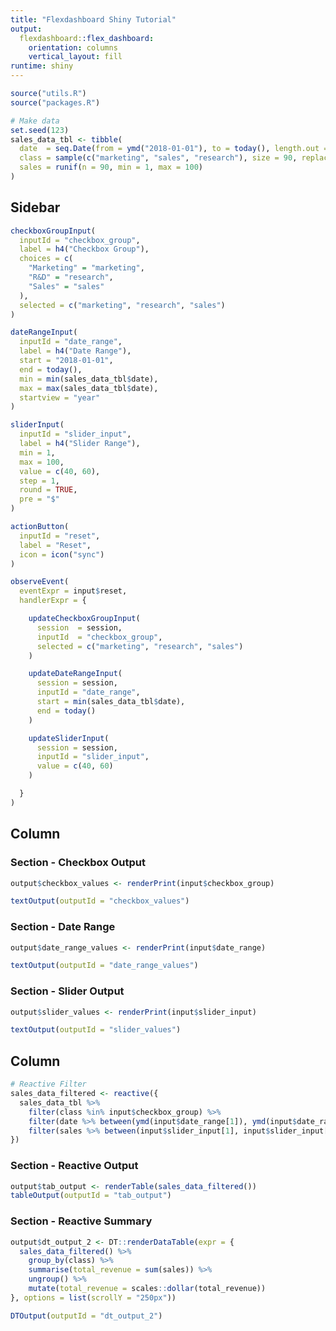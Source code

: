 ```yaml
---
title: "Flexdashboard Shiny Tutorial"
output: 
  flexdashboard::flex_dashboard:
    orientation: columns
    vertical_layout: fill
runtime: shiny
---
```


```r
source("utils.R")
source("packages.R")
```

```r
# Make data
set.seed(123)
sales_data_tbl <- tibble(
  date  = seq.Date(from = ymd("2018-01-01"), to = today(), length.out = 90),
  class = sample(c("marketing", "sales", "research"), size = 90, replace = TRUE),
  sales = runif(n = 90, min = 1, max = 100)
)
```

<!-- 
We want to create a dashboard that looks like this:
- a sidebar with three inputs (a date input, a checkbox inpput and a slider input)
- a reset buttton  
- one column with three sections printing the inputs values
- one column with two sections showing the filtered data and a summary of the filtered data
-->

<!-- This is an empty template to create the dashboard live. !!!!!!!!!! -->
<!-- Clear all the content after the lecture. !!!!!!!!!!!!!!!!!!!!!!!!! -->


Sidebar {.sidebar}
------------------------

```r
checkboxGroupInput(
  inputId = "checkbox_group", 
  label = h4("Checkbox Group"),
  choices = c(
    "Marketing" = "marketing",
    "R&D" = "research",
    "Sales" = "sales"
  ),
  selected = c("marketing", "research", "sales")
)

dateRangeInput(
  inputId = "date_range",
  label = h4("Date Range"),
  start = "2018-01-01",
  end = today(), 
  min = min(sales_data_tbl$date),
  max = max(sales_data_tbl$date),
  startview = "year"
)

sliderInput(
  inputId = "slider_input",
  label = h4("Slider Range"),
  min = 1,
  max = 100,
  value = c(40, 60),
  step = 1,
  round = TRUE,
  pre = "$"
)
```

```r
actionButton(
  inputId = "reset",
  label = "Reset",
  icon = icon("sync")
)

observeEvent(
  eventExpr = input$reset,
  handlerExpr = {

    updateCheckboxGroupInput(
      session  = session,
      inputId  = "checkbox_group",
      selected = c("marketing", "research", "sales")
    )

    updateDateRangeInput(
      session = session,
      inputId = "date_range",
      start = min(sales_data_tbl$date),
      end = today()
    )

    updateSliderInput(
      session = session,
      inputId = "slider_input",
      value = c(40, 60)
    )

  }
)
```



Column {data-width=400}
-----------------------

### Section - Checkbox Output

```r
output$checkbox_values <- renderPrint(input$checkbox_group)

textOutput(outputId = "checkbox_values")
```


### Section - Date Range

```r
output$date_range_values <- renderPrint(input$date_range)

textOutput(outputId = "date_range_values")
```


### Section - Slider Output

```r
output$slider_values <- renderPrint(input$slider_input)

textOutput(outputId = "slider_values")
```



Column {data-width=600}
-----------------------

```r
# Reactive Filter
sales_data_filtered <- reactive({
  sales_data_tbl %>%
    filter(class %in% input$checkbox_group) %>%
    filter(date %>% between(ymd(input$date_range[1]), ymd(input$date_range[2]))) %>%
    filter(sales %>% between(input$slider_input[1], input$slider_input[2]))
})
```


### Section - Reactive Output

```r
output$tab_output <- renderTable(sales_data_filtered())
tableOutput(outputId = "tab_output")
```


### Section - Reactive Summary

```r
output$dt_output_2 <- DT::renderDataTable(expr = {
  sales_data_filtered() %>%
    group_by(class) %>%
    summarise(total_revenue = sum(sales)) %>%
    ungroup() %>%
    mutate(total_revenue = scales::dollar(total_revenue))
}, options = list(scrollY = "250px"))

DTOutput(outputId = "dt_output_2")
```

